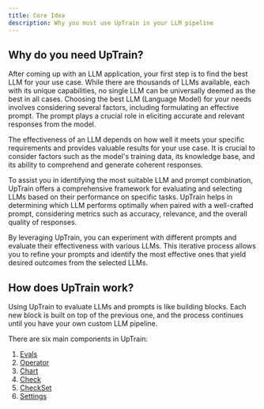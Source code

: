 ```yaml
---
title: Core Idea
description: Why you must use UpTrain in your LLM pipeline
---
```


## Why do you need UpTrain?

After coming up with an LLM application, your first step is to find the best LLM for your use case. While there are thousands of LLMs available, each with its unique capabilities, no single LLM can be universally deemed as the best in all cases. Choosing the best LLM (Language Model) for your needs involves considering several factors, including formulating an effective prompt. The prompt plays a crucial role in eliciting accurate and relevant responses from the model. 

The effectiveness of an LLM depends on how well it meets your specific requirements and provides valuable results for your use case. It is crucial to consider factors such as the model's training data, its knowledge base, and its ability to comprehend and generate coherent responses.

To assist you in identifying the most suitable LLM and prompt combination, UpTrain offers a comprehensive framework for evaluating and selecting LLMs based on their performance on specific tasks. UpTrain helps in determining which LLM performs optimally when paired with a well-crafted prompt, considering metrics such as accuracy, relevance, and the overall quality of responses.

By leveraging UpTrain, you can experiment with different prompts and evaluate their effectiveness with various LLMs. This iterative process allows you to refine your prompts and identify the most effective ones that yield desired outcomes from the selected LLMs.

## How does UpTrain work?

Using UpTrain to evaluate LLMs and prompts is like building blocks. Each new block is built on top of the previous one, and the process continues until you have your own custom LLM pipeline. 

There are six main components in UpTrain:
1. [Evals](/key-components/evals)
2. [Operator](/key-components/operator)
3. [Chart](/key-components/chart)
4. [Check](/key-components/check)
5. [CheckSet](/key-components/checkset)
6. [Settings](/key-components/settings)